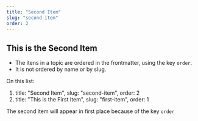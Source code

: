 ```yaml
---
title: "Second Item"
slug: "second-item"
order: 2
---
```


## This is the Second Item

- The itens in a topic are ordered in the frontmatter, using the key ```order```.
- It is not ordered by name or by slug.

On this list:

1. title: "Second Item", slug: "second-item", order: 2
2. title: "This is the First Item", slug: "first-item", order: 1

The second item will appear in first place because of the key ```order```

